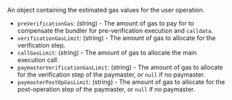 
An object containing the estimated gas values for the user operation.

- `preVerificationGas`: (string) - The amount of gas to pay for to compensate the bundler for
  pre-verification execution and `calldata`.
- `verificationGasLimit`: (string) - The amount of gas to allocate for the verification step.
- `callGasLimit`: (string) - The amount of gas to allocate the main execution call.
- `paymasterVerificationGasLimit`: (string) - The amount of gas to allocate for the verification
  step of the paymaster, or `null` if no paymaster.
- `paymasterPostOpGasLimit`: (string) - The amount of gas to allocate for the post-operation step
  of the paymaster, or `null` if no paymaster.
